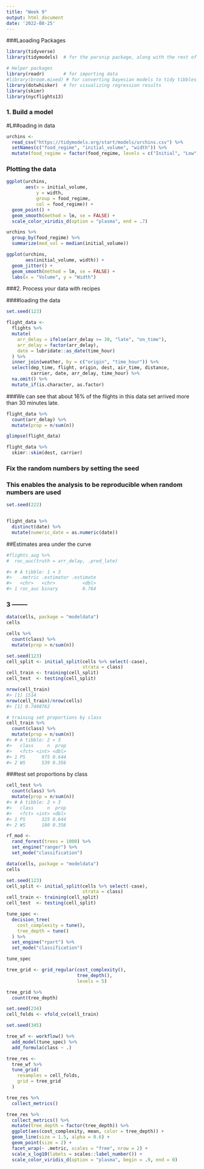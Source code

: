 ```yaml
---
title: "Week 9"
output: html_document
date: '2022-08-25'
---
```



###Laoading Packages
```r
library(tidyverse)
library(tidymodels)  # for the parsnip package, along with the rest of tidymodels

# Helper packages
library(readr)       # for importing data
#library(broom.mixed) # for converting bayesian models to tidy tibbles
library(dotwhisker)  # for visualizing regression results
library(skimr)
library(nycflights13)
```

### 1. Build a model 
#L##oading in data 
```r
urchins <-
  read_csv("https://tidymodels.org/start/models/urchins.csv") %>% 
  setNames(c("food_regime", "initial_volume", "width")) %>% 
  mutate(food_regime = factor(food_regime, levels = c("Initial", "Low", "High")))

```


### Plotting the data 
```r

ggplot(urchins,
       aes(x = initial_volume, 
           y = width, 
           group = food_regime, 
           col = food_regime)) + 
  geom_point() + 
  geom_smooth(method = lm, se = FALSE) +
  scale_color_viridis_d(option = "plasma", end = .7)


```

```r
urchins %>% 
  group_by(food_regime) %>% 
  summarize(med_vol = median(initial_volume))

```


```r
ggplot(urchins,
       aes(initial_volume, width)) +      
  geom_jitter() +                         
  geom_smooth(method = lm, se = FALSE) +                   
  labs(x = "Volume", y = "Width")         

```


###2. Process your data with recipes

####loading the data
```r
set.seed(123)

flight_data <- 
  flights %>% 
  mutate(
    arr_delay = ifelse(arr_delay >= 30, "late", "on_time"),
    arr_delay = factor(arr_delay),
    date = lubridate::as_date(time_hour)
  ) %>% 
  inner_join(weather, by = c("origin", "time_hour")) %>% 
  select(dep_time, flight, origin, dest, air_time, distance, 
         carrier, date, arr_delay, time_hour) %>% 
  na.omit() %>% 
  mutate_if(is.character, as.factor)

```


###We can see that about 16% of the flights in this data set arrived more than 30 minutes late.
```r

flight_data %>% 
  count(arr_delay) %>% 
  mutate(prop = n/sum(n))

glimpse(flight_data)

flight_data %>% 
  skimr::skim(dest, carrier) 

```


### Fix the random numbers by setting the seed 
### This enables the analysis to be reproducible when random numbers are used 

```r
set.seed(222)


flight_data %>% 
  distinct(date) %>% 
  mutate(numeric_date = as.numeric(date)) 

```


##Estimates area under the curve
```r
#flights_aug %>% 
#  roc_auc(truth = arr_delay, .pred_late)
```

```r
#> # A tibble: 1 × 3
#>   .metric .estimator .estimate
#>   <chr>   <chr>          <dbl>
#> 1 roc_auc binary         0.764

```


### 3 --------
```r
data(cells, package = "modeldata")
cells

cells %>% 
  count(class) %>% 
  mutate(prop = n/sum(n))

set.seed(123)
cell_split <- initial_split(cells %>% select(-case), 
                            strata = class)
cell_train <- training(cell_split)
cell_test  <- testing(cell_split)

```

```r
nrow(cell_train)
#> [1] 1514
nrow(cell_train)/nrow(cells)
#> [1] 0.7498762

# training set proportions by class
cell_train %>% 
  count(class) %>% 
  mutate(prop = n/sum(n))
#> # A tibble: 2 × 3
#>   class     n  prop
#>   <fct> <int> <dbl>
#> 1 PS      975 0.644
#> 2 WS      539 0.356
```


###test set proportions by class
```r
cell_test %>% 
  count(class) %>% 
  mutate(prop = n/sum(n))
#> # A tibble: 2 × 3
#>   class     n  prop
#>   <fct> <int> <dbl>
#> 1 PS      325 0.644
#> 2 WS      180 0.356
```

```r
rf_mod <- 
  rand_forest(trees = 1000) %>% 
  set_engine("ranger") %>% 
  set_mode("classification")
```


```r
data(cells, package = "modeldata")
cells

set.seed(123)
cell_split <- initial_split(cells %>% select(-case), 
                            strata = class)
cell_train <- training(cell_split)
cell_test  <- testing(cell_split)

```

```r

tune_spec <- 
  decision_tree(
    cost_complexity = tune(),
    tree_depth = tune()
  ) %>% 
  set_engine("rpart") %>% 
  set_mode("classification")

tune_spec
```

```r

tree_grid <- grid_regular(cost_complexity(),
                          tree_depth(),
                          levels = 5)
```

```r
tree_grid %>% 
  count(tree_depth)

set.seed(234)
cell_folds <- vfold_cv(cell_train)

```

```r

set.seed(345)

tree_wf <- workflow() %>%
  add_model(tune_spec) %>%
  add_formula(class ~ .)
```

```r
tree_res <- 
  tree_wf %>% 
  tune_grid(
    resamples = cell_folds,
    grid = tree_grid
  )

tree_res %>% 
  collect_metrics()

```

```r
tree_res %>%
  collect_metrics() %>%
  mutate(tree_depth = factor(tree_depth)) %>%
  ggplot(aes(cost_complexity, mean, color = tree_depth)) +
  geom_line(size = 1.5, alpha = 0.6) +
  geom_point(size = 2) +
  facet_wrap(~ .metric, scales = "free", nrow = 2) +
  scale_x_log10(labels = scales::label_number()) +
  scale_color_viridis_d(option = "plasma", begin = .9, end = 0)



```



